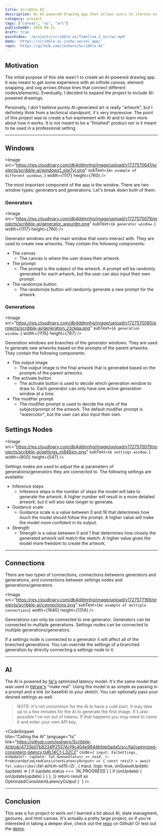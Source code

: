 ```yaml
---
title: Scribble AI
description: An AI-powered drawing app that allows users to iterate on their rough sketches and create new artworks.
category: project
tags: ["canvas", "ai", "art"]
publishedAt: 2024-08-31
draft: true
mainVideo: '/projects/scribble-ai/Timeline_2_nzrcwr.mp4'
demo: 'https://scribble-ai-joshw.vercel.app/'
repo: 'https://github.com/joshwrn/Scribble-AI'
---
```


## Motivation

The initial purpose of this site wasn't to create an AI-powered drawing app. It was meant to get some experience with an infinite canvas, element snapping, and svg arrows (those lines that connect different nodes/elements). Eventually, I decided to expand the project to include AI-powered drawings.

Personally, I don't believe purely AI-generated art is really "artwork", but I definitely think from a technical standpoint, it's very impressive. The point of this project was to create a fun expirement with AI and to learn more about how it works. It is not meant to be a "finished" product nor is it meant to be used in a professional setting.

---

## Windows

<Image src="https://res.cloudinary.com/db4ddmnhg/image/upload/v1727570641/projects/scribble-ai/windows1_oiw7yl.png" subText={`An example of different windows.`} width={1117} height={760} />

The most important component of the app is the window. There are two window types: generators and generations. Let's break down both of them.

### Generators

<Image src="https://res.cloudinary.com/db4ddmnhg/image/upload/v1727570079/projects/scribble-ai/generator_wwurdm.png" subText={`A generator window.`} width={1117} height={760} />

Generator windows are the main window that users interact with. They are used to create new artworks. They contain the following components:

- The canvas
  - The canvas is where the user draws their artwork.
- The prompt
  - The prompt is the subject of the artwork. A prompt will be randomly generated for each artwork, but the user can also input their own prompt.
- The randomize button
  - The randomize button will randomly generate a new prompt for the artwork.

### Generations

<Image src="https://res.cloudinary.com/db4ddmnhg/image/upload/v1727570080/projects/scribble-ai/generation_z3ckqa.png" subText={`A generation window.`} width={1115} height={787} />

Generation windows are branches of the generator windows. They are used to generate new artworks based on the prompts of the parent artworks. They contain the following components:

- The output image
  - The output image is the final artwork that is generated based on the prompts of the parent artworks.
- The activate button
  - The activate button is used to decide which generation window to draw to. Each generator can only have one active generation window at a time.
- The modifier prompt
  - The modifier prompt is used to decide the style of the subject/prompt of the artwork. The default modifier prompt is "watercolor", but the user can also input their own.

## Settings Nodes

<Image src="https://res.cloudinary.com/db4ddmnhg/image/upload/v1727570079/projects/scribble-ai/settings_m848xm.png" subText={`A settings window.`} width={800} height={547} />

Settings nodes are used to adjust the ai parameters of generations/generators they are connected to. The following settings are available:

- Inference steps
  - Inference steps is the number of steps the model will take to generate the artwork. A higher number will result in a more detailed artwork, but it will also take longer to generate.
- Guidance scale
  - Guidance scale is a value between 0 and 16 that determines how much the model should follow the prompt. A higher value will make the model more confident in its output.
- Strength
  - Strength is a value between 0 and 1 that determines how closely the generated artwork will match the sketch. A higher value gives the model more freedom to create the artwork.

---

## Connections

There are two types of connections, connections betweens generators and generations, and connections between settings nodes and generations/generators.

<Image src="https://res.cloudinary.com/db4ddmnhg/image/upload/v1727577169/projects/scribble-ai/connections.png" subText={`An example of multiple connections`} width={1640} height={1314} />

Generations can only be connected to one generator. Generators can be connected to multiple generations. Settings nodes can be connected to multiple generations/generators.

If a settings node is connected to a generator it will affect all of the branched generations. You can override the settings of a branched generation by directly connecting a settings node to it.

---

## AI

The AI is powered by [fal's](https://fal.ai/) optimized latency model. It's the same model that was used in [tldraw's](https://makereal.tldraw.com/) "make real". Using the model is as simple as passing in a prompt and a link (or base64) to your sketch. You can optionally pass your desired settings as well.

> NOTE: It's not uncommon for the AI to have a cold start. It may take up to a few minutes for the AI to generate the first image. It's also possible I've run out of tokens. If that happens you may need to clone it and enter your own API key.

<CodeSnippet  
title="Calling the AI"
language="ts"
link="https://github.com/joshwrn/Scribble-AI/blob/4733b07b8234ff25574cf9c404e9844bfde0ada5/src/fal/optimized-consistent-latency.ts#L14C1-L32C2"
code={`
  input: FalSettings,
  onUpdate?: (update: fal.QueueStatus) => void,
): Promise<OptimizedConsistentLatencyOutput> => {
  const result = await fal.subscribe(\`fal-ai/lcm-sd15-i2i\`, {
    input,
    logs: true,
    onQueueUpdate: (update) => {
      if (update.status === \`IN_PROGRESS\`) {
        if (onUpdate) {
          onUpdate(update)
        }
      }
    },
  })
  return result as OptimizedConsistentLatencyOutput
}
`}
/>

---

## Conclusion

This was a fun project to work on! I learned a bit about AI, state managment, gestures, and html canvas. It's actually a pretty large project, so if you're interested in taking a deeper dive, check out the [repo](https://github.com/joshwrn/Scribble-AI/) on Github! Or test out the [demo](https://scribble-ai-joshw.vercel.app/).